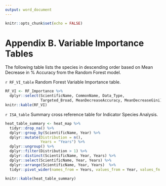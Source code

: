 ```yaml
---
output: word_document
---
```


```r
knitr::opts_chunk$set(echo = FALSE)
```
# Appendix B. Variable Importance Tables

The following table lists the species in descending order based on Mean Decrease in % Accuracy from the Random Forest model.

`r RF_VI_table` Random Forest Variable Importance table.
```r
RF_VI <- RF_Importance %>% 
  dplyr::select(ScientificName, CommonName, Data_Type, 
                Targeted_Broad, MeanDecreaseAccuracy, MeanDecreaseGini) 
knitr::kable(RF_VI)
```

`r ISA_table` Summary cross reference table for Indicator Species Analysis.
```r
heat_table_summary <- heat_map %>% 
  tidyr::drop_na() %>% 
  dplyr::group_by(ScientificName, Year) %>%
  dplyr::mutate(Distribution = n(),
                Years = "Years") %>%
  dplyr::ungroup() %>%
  dplyr::filter(Distribution > 1) %>%
  dplyr::distinct(ScientificName, Year, Years) %>%
  dplyr::select(ScientificName, Year, Years) %>%
  dplyr::arrange(ScientificName, Year, Years)  %>%
  tidyr::pivot_wider(names_from = Years, values_from = Year, values_fn = list)

knitr::kable(heat_table_summary)
```